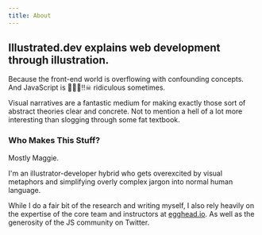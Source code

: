 ```yaml
---
title: About
---
```


## Illustrated.dev explains web development through illustration.

Because the front-end world is overflowing with confounding concepts. And JavaScript is 🍌🌟👻‼☠ ridiculous sometimes.

Visual narratives are a fantastic medium for making exactly those sort of abstract theories clear and concrete. Not to mention a hell of a lot more interesting than slogging through some fat textbook.


### Who Makes This Stuff?

Mostly Maggie.
![]()

I'm an illustrator-developer hybrid who gets overexcited by visual metaphors and simplifying overly complex jargon into normal human language.

While I do a fair bit of the research and writing myself, I also rely heavily on the expertise of the core team and instructors at [egghead.io](http://egghead.io). As well as the generosity of the JS community on Twitter.




